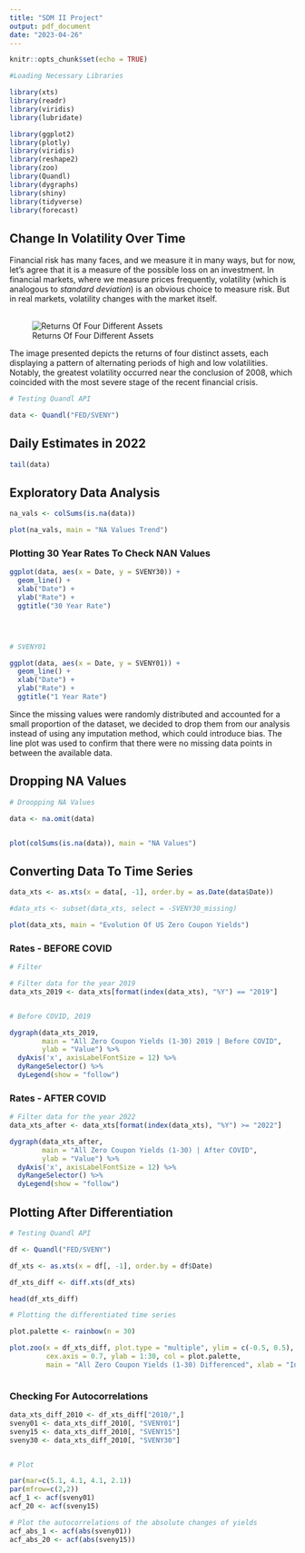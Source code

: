 ```yaml
---
title: "SDM II Project"
output: pdf_document
date: "2023-04-26"
---
```


```r
knitr::opts_chunk$set(echo = TRUE)
```

```r

#Loading Necessary Libraries

library(xts)
library(readr)
library(viridis)
library(lubridate)

library(ggplot2)
library(plotly)
library(viridis)
library(reshape2)
library(zoo)
library(Quandl)
library(dygraphs)
library(shiny)
library(tidyverse)
library(forecast)
```

## Change In Volatility Over Time

| Financial risk has many faces, and we measure it in many ways, but for now, let's agree that it is a measure of the possible loss on an investment. In financial markets, where we measure prices frequently, volatility (which is analogous to *standard deviation*) is an obvious choice to measure risk. But in real markets, volatility changes with the market itself.
| 
| 

![Returns Of Four Different Assets](T-Bonds.png)

| 

The image presented depicts the returns of four distinct assets, each displaying a pattern of alternating periods of high and low volatilities. Notably, the greatest volatility occurred near the conclusion of 2008, which coincided with the most severe stage of the recent financial crisis.

```r

# Testing Quandl API

data <- Quandl("FED/SVENY")

```

## Daily Estimates in 2022

```r

tail(data)
```

## Exploratory Data Analysis

```r

na_vals <- colSums(is.na(data))

plot(na_vals, main = "NA Values Trend")

```

### Plotting 30 Year Rates To Check NAN Values

```r


ggplot(data, aes(x = Date, y = SVENY30)) +
  geom_line() +
  xlab("Date") +
  ylab("Rate") +
  ggtitle("30 Year Rate")
  




```

```r


# SVENY01

ggplot(data, aes(x = Date, y = SVENY01)) +
  geom_line() +
  xlab("Date") +
  ylab("Rate") +
  ggtitle("1 Year Rate")

```

| 

Since the missing values were randomly distributed and accounted for a small proportion of the dataset, we decided to drop them from our analysis instead of using any imputation method, which could introduce bias. The line plot was used to confirm that there were no missing data points in between the available data.

## Dropping NA Values

```r

# Droopping NA Values

data <- na.omit(data)

```

```r



```

```r


plot(colSums(is.na(data)), main = "NA Values")
```

## Converting Data To Time Series

```r

data_xts <- as.xts(x = data[, -1], order.by = as.Date(data$Date))

#data_xts <- subset(data_xts, select = -SVENY30_missing)

```



```r

plot(data_xts, main = "Evolution Of US Zero Coupon Yields")
```

### Rates - BEFORE COVID

```r

# Filter

# Filter data for the year 2019
data_xts_2019 <- data_xts[format(index(data_xts), "%Y") == "2019"]
```

```r


```

```r

# Before COVID, 2019

dygraph(data_xts_2019, 
        main = "All Zero Coupon Yields (1-30) 2019 | Before COVID", 
        ylab = "Value") %>%
  dyAxis('x', axisLabelFontSize = 12) %>%
  dyRangeSelector() %>%
  dyLegend(show = "follow") 

```

### Rates - AFTER COVID

```r

# Filter data for the year 2022
data_xts_after <- data_xts[format(index(data_xts), "%Y") >= "2022"]
```

```r


dygraph(data_xts_after, 
        main = "All Zero Coupon Yields (1-30) | After COVID", 
        ylab = "Value") %>%
  dyAxis('x', axisLabelFontSize = 12) %>%
  dyRangeSelector() %>%
  dyLegend(show = "follow") 
```

## Plotting After Differentiation

```r

# Testing Quandl API

df <- Quandl("FED/SVENY")

```

```r

df_xts <- as.xts(x = df[, -1], order.by = df$Date)

df_xts_diff <- diff.xts(df_xts)

head(df_xts_diff)


```

```r

# Plotting the differentiated time series

plot.palette <- rainbow(n = 30)

plot.zoo(x = df_xts_diff, plot.type = "multiple", ylim = c(-0.5, 0.5), 
         cex.axis = 0.7, ylab = 1:30, col = plot.palette, 
         main = "All Zero Coupon Yields (1-30) Differenced", xlab = "Index")



```

### Checking For Autocorrelations

```r

data_xts_diff_2010 <- df_xts_diff["2010/",]
sveny01 <- data_xts_diff_2010[, "SVENY01"]
sveny15 <- data_xts_diff_2010[, "SVENY15"]
sveny30 <- data_xts_diff_2010[, "SVENY30"]



```

```r

# Plot

par(mar=c(5.1, 4.1, 4.1, 2.1))
par(mfrow=c(2,2))
acf_1 <- acf(sveny01)
acf_20 <- acf(sveny15)

# Plot the autocorrelations of the absolute changes of yields
acf_abs_1 <- acf(abs(sveny01))
acf_abs_20 <- acf(abs(sveny15))



```

